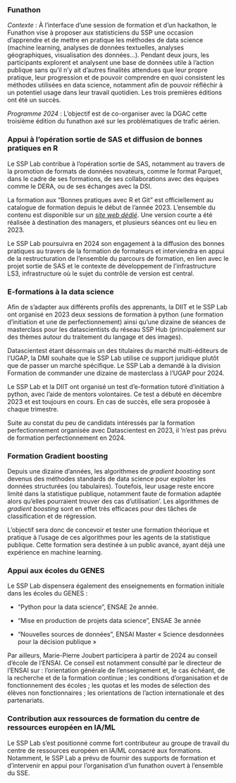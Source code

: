 ### Funathon



*Contexte* : À l'interface d'une session de formation et d'un hackathon,
le Funathon vise à proposer aux statisticiens du SSP une occasion
d'apprendre et de mettre en pratique les méthodes de data science
(machine learning, analyses de données textuelles, analyses
géographiques, visualisation des données...). Pendant deux jours, les
participants explorent et analysent une base de données utile à l'action
publique sans qu'il n'y ait d'autres finalités attendues que leur propre
pratique, leur progression et de pouvoir comprendre en quoi consistent
les méthodes utilisées en data science, notamment afin de pouvoir
réfléchir à un potentiel usage dans leur travail quotidien. Les trois
premières éditions ont été un succès.



*Programme 2024* : L'objectif est de co-organiser avec la DGAC cette
troisième édition du funathon axé sur les problématiques de trafic
aérien.



### Appui à l'opération sortie de SAS et diffusion de bonnes pratiques en R



Le SSP Lab contribue à l'opération sortie de SAS, notamment au travers
de la promotion de formats de données novateurs, comme le format
Parquet, dans le cadre de ses formations, de ses collaborations avec des
équipes comme le DERA, ou de ses échanges avec la DSI.



La formation aux "Bonnes pratiques avec R et Git" est officiellement au
catalogue de formation depuis le début de l'année 2023. L'ensemble du
contenu est disponible sur un [
](https://inseefrlab.github.io/formation-bonnes-pratiques-git-R/)[*site
web
dédié*](https://inseefrlab.github.io/formation-bonnes-pratiques-git-R/).
Une version courte a été réalisée à destination des managers, et
plusieurs séances ont eu lieu en 2023.



Le SSP Lab poursuivra en 2024 son engagement à la diffusion des bonnes
pratiques au travers de la formation de formateurs et interviendra en
appui de la restructuration de l'ensemble du parcours de formation, en
lien avec le projet sortie de SAS et le contexte de développement de
l'infrastructure LS3, infrastructure où le sujet du contrôle de version
est central.



###  E-formations à la data science



Afin de s'adapter aux différents profils des apprenants, la DIIT et le
SSP Lab ont organisé en 2023 deux sessions de formation à python (une
formation d'initiation et une de perfectionnement) ainsi qu'une dizaine
de séances de masterclass pour les datascientists du réseau SSP Hub
(principalement sur des thèmes autour du traitement du langage et des
images).



Datascientest étant désormais un des titulaires du marché multi-éditeurs
de l'UGAP, la DMI souhaite que le SSP Lab utilise ce support juridique
plutôt que de passer un marché spécifique. Le SSP Lab a demandé à la
division Formation de commander une dizaine de masterclass à l'UGAP pour
2024.



Le SSP Lab et la DIIT ont organisé un test d'e-formation tutoré
d'initiation à python, avec l'aide de mentors volontaires. Ce test a
débuté en décembre 2023 et est toujours en cours. En cas de succès, elle
sera proposée à chaque trimestre.



Suite au constat du peu de candidats intéressés par la formation
perfectionnement organisée avec Datascientest en 2023, il 'n'est pas
prévu de formation perfectionnement en 2024.



### Formation Gradient boosting



Depuis une dizaine d'années, les algorithmes de *gradient boosting* sont
devenus des méthodes standards de data science pour exploiter les
données structurées (ou tabulaires). Toutefois, leur usage reste encore
limité dans la statistique publique, notamment faute de formation
adaptée alors qu'elles pourraient trouver des cas d'utilisation'. Les
algorithmes de *gradient boosting* sont en effet très efficaces pour des
tâches de classification et de régression.



L'objectif sera donc de concevoir et tester une formation théorique et
pratique à l'usage de ces algorithmes pour les agents de la statistique
publique. Cette formation sera destinée à un public avancé, ayant déjà
une expérience en machine learning.



### Appui aux écoles du GENES




Le SSP Lab dispensera également des enseignements en formation initiale
dans les écoles du GENES :

- "Python pour la data science", ENSAE 2e année.

- "Mise en production de projets data science", ENSAE 3e année

- "Nouvelles sources de données", ENSAI Master « Science desdonnées pour la décision publique »



Par ailleurs, Marie-Pierre Joubert participera à partir de 2024 au
conseil d'école de l'ENSAI. Ce conseil est notamment consulté par le
directeur de l'ENSAI sur : l'orientation générale de l'enseignement et,
le cas échéant, de la recherche et de la formation continue ; les
conditions d'organisation et de fonctionnement des écoles ; les quotas
et les modes de sélection des élèves non fonctionnaires ; les
orientations de l'action internationale et des partenariats.



### Contribution aux ressources de formation du centre de ressources européen en IA/ML



Le SSP Lab s'est positionné comme fort contributeur au groupe de travail
du centre de ressources européen en IA/ML consacré aux formations.
Notamment, le SSP Lab a prévu de fournir des supports de formation et
d'intervenir en appui pour l'organisation d'un funathon ouvert à
l'ensemble du SSE.


